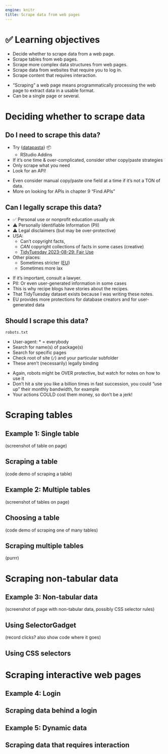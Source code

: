 ```yaml
---
engine: knitr
title: Scrape data from web pages 
---
```


# ️✅ Learning objectives

::: nonincremental
-   Decide whether to scrape data from a web page.
-   Scrape tables from web pages.
-   Scrape more complex data structures from web pages.
-   Scrape data from websites that require you to log in.
-   Scrape content that requires interaction.
:::

::: notes
-   "Scraping" a web page means programmatically processing the web page to extract data in a usable format.
-   Can be a single page or several.
:::

# Deciding whether to scrape data

## Do I need to scrape this data?

-   Try {[datapasta](https://cran.r-project.org/package=datapasta)} 📦
    -   RStudio Addins
-   If it's one time & over-complicated, consider other copy/paste strategies
-   Only scrape what you need
-   Look for an API!

::: notes
-   Even consider manual copy/paste one field at a time if it's not a TON of data.
-   More on looking for APIs in chapter 9 "Find APIs"
:::

## Can I legally scrape this data?

-   ✅ Personal use or nonprofit education usually ok
-   ⚠️ Personally Identifiable Information (PII)
-   ⚠️ Legal disclaimers (but may be over-protective)
-   USA:
    -   Can't copyright facts,
    -   *CAN* copyright collections of facts in some cases (creative)
    -   [TidyTuesday 2023-08-29: Fair Use](https://tidytues.day/2023/2023-08-29)
-   Other places:
    -   Sometimes stricter ([EU](https://eur-lex.europa.eu/LexUriServ/LexUriServ.do?uri=CELEX:31996L0009:EN:HTML))
    -   Sometimes more lax

::: notes
-   If it's important, consult a lawyer.
-   PII: Or even user-generated information in some cases
-   This is why recipe blogs have stories about the recipes.
-   That TidyTuesday dataset exists because I was writing these notes.
-   EU provides more protections for database creators and for user-generated data
:::

## Should I scrape this data?

`robots.txt`

-   User-agent: * = everybody
-   Search for name(s) of package(s) 
-   Search for specific pages
-   Check root of site (`/`) and your particular subfolder 
-   These aren't (necessarily) legally binding

::: notes
-   Again, robots might be OVER protective, but watch for notes on how to use it
-   Don't hit a site you like a billion times in fast succession, you could "use up" their monthly bandwidth, for example
-   Your actions COULD cost them money, so don't be a jerk!
:::

# Scraping tables

## Example 1: Single table

(screenshot of table on page)

## Scraping a table

(code demo of scraping a table)

## Example 2: Multiple tables

(screenshot of tables on page)

## Choosing a table

(code demo of scraping one of many tables)

## Scraping multiple tables

(purrr)

# Scraping non-tabular data

## Example 3: Non-tabular data

(screenshot of page with non-tabular data, possibly CSS selector rules)

## Using SelectorGadget

(record clicks? also show code where it goes)

## Using CSS selectors

# Scraping interactive web pages

## Example 4: Login

## Scraping data behind a login

## Example 5: Dynamic data

## Scraping data that requires interaction
